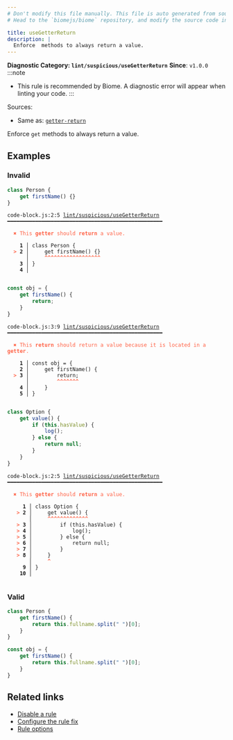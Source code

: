 ```yaml
---
# Don't modify this file manually. This file is auto generated from source, and you will lose your changes next time the website is built.
# Head to the `biomejs/biome` repository, and modify the source code in there.

title: useGetterReturn
description: |
  Enforce  methods to always return a value.
---
```


**Diagnostic Category: `lint/suspicious/useGetterReturn`**
<Tabs>
<TabItem label="JavaScript (and super languages)" icon="seti:javascript">
**Since**: `v1.0.0`
:::note
- This rule is recommended by Biome. A diagnostic error will appear when linting your code.
:::

Sources: 
- Same as: <a href="https://eslint.org/docs/latest/rules/getter-return" target="_blank"><code>getter-return</code></a>

Enforce `get` methods to always return a value.

## Examples

### Invalid

```js
class Person {
    get firstName() {}
}
```

<pre class="language-text"><code class="language-text">code-block.js:2:5 <a href="https://biomejs.dev/linter/rules/use-getter-return">lint/suspicious/useGetterReturn</a> ━━━━━━━━━━━━━━━━━━━━━━━━━━━━━━━━━━━━━━━━━━━━━━━━━━<br /><br />  <strong><span style="color: Tomato;">✖</span></strong> <span style="color: Tomato;">This </span><span style="color: Tomato;"><strong>getter</strong></span><span style="color: Tomato;"> should </span><span style="color: Tomato;"><strong>return</strong></span><span style="color: Tomato;"> a value.</span><br />  <br />    <strong>1 │ </strong>class Person &#123;<br />  <strong><span style="color: Tomato;">&gt;</span></strong> <strong>2 │ </strong>    get firstName() &#123;&#125;<br />   <strong>   │ </strong>    <strong><span style="color: Tomato;">^</span></strong><strong><span style="color: Tomato;">^</span></strong><strong><span style="color: Tomato;">^</span></strong><strong><span style="color: Tomato;">^</span></strong><strong><span style="color: Tomato;">^</span></strong><strong><span style="color: Tomato;">^</span></strong><strong><span style="color: Tomato;">^</span></strong><strong><span style="color: Tomato;">^</span></strong><strong><span style="color: Tomato;">^</span></strong><strong><span style="color: Tomato;">^</span></strong><strong><span style="color: Tomato;">^</span></strong><strong><span style="color: Tomato;">^</span></strong><strong><span style="color: Tomato;">^</span></strong><strong><span style="color: Tomato;">^</span></strong><strong><span style="color: Tomato;">^</span></strong><strong><span style="color: Tomato;">^</span></strong><strong><span style="color: Tomato;">^</span></strong><strong><span style="color: Tomato;">^</span></strong><br />    <strong>3 │ </strong>&#125;<br />    <strong>4 │ </strong><br />  <br /></code></pre>

```js
const obj = {
    get firstName() {
        return;
    }
}
```

<pre class="language-text"><code class="language-text">code-block.js:3:9 <a href="https://biomejs.dev/linter/rules/use-getter-return">lint/suspicious/useGetterReturn</a> ━━━━━━━━━━━━━━━━━━━━━━━━━━━━━━━━━━━━━━━━━━━━━━━━━━<br /><br />  <strong><span style="color: Tomato;">✖</span></strong> <span style="color: Tomato;">This </span><span style="color: Tomato;"><strong>return</strong></span><span style="color: Tomato;"> should return a value because it is located in a </span><span style="color: Tomato;"><strong>getter</strong></span><span style="color: Tomato;">.</span><br />  <br />    <strong>1 │ </strong>const obj = &#123;<br />    <strong>2 │ </strong>    get firstName() &#123;<br />  <strong><span style="color: Tomato;">&gt;</span></strong> <strong>3 │ </strong>        return;<br />   <strong>   │ </strong>        <strong><span style="color: Tomato;">^</span></strong><strong><span style="color: Tomato;">^</span></strong><strong><span style="color: Tomato;">^</span></strong><strong><span style="color: Tomato;">^</span></strong><strong><span style="color: Tomato;">^</span></strong><strong><span style="color: Tomato;">^</span></strong><strong><span style="color: Tomato;">^</span></strong><br />    <strong>4 │ </strong>    &#125;<br />    <strong>5 │ </strong>&#125;<br />  <br /></code></pre>

```js
class Option {
    get value() {
        if (this.hasValue) {
            log();
        } else {
            return null;
        }
    }
}
```

<pre class="language-text"><code class="language-text">code-block.js:2:5 <a href="https://biomejs.dev/linter/rules/use-getter-return">lint/suspicious/useGetterReturn</a> ━━━━━━━━━━━━━━━━━━━━━━━━━━━━━━━━━━━━━━━━━━━━━━━━━━<br /><br />  <strong><span style="color: Tomato;">✖</span></strong> <span style="color: Tomato;">This </span><span style="color: Tomato;"><strong>getter</strong></span><span style="color: Tomato;"> should </span><span style="color: Tomato;"><strong>return</strong></span><span style="color: Tomato;"> a value.</span><br />  <br />     <strong>1 │ </strong>class Option &#123;<br />   <strong><span style="color: Tomato;">&gt;</span></strong> <strong>2 │ </strong>    get value() &#123;<br />    <strong>   │ </strong>    <strong><span style="color: Tomato;">^</span></strong><strong><span style="color: Tomato;">^</span></strong><strong><span style="color: Tomato;">^</span></strong><strong><span style="color: Tomato;">^</span></strong><strong><span style="color: Tomato;">^</span></strong><strong><span style="color: Tomato;">^</span></strong><strong><span style="color: Tomato;">^</span></strong><strong><span style="color: Tomato;">^</span></strong><strong><span style="color: Tomato;">^</span></strong><strong><span style="color: Tomato;">^</span></strong><strong><span style="color: Tomato;">^</span></strong><strong><span style="color: Tomato;">^</span></strong><strong><span style="color: Tomato;">^</span></strong><br />   <strong><span style="color: Tomato;">&gt;</span></strong> <strong>3 │ </strong>        if (this.hasValue) &#123;<br />   <strong><span style="color: Tomato;">&gt;</span></strong> <strong>4 │ </strong>            log();<br />   <strong><span style="color: Tomato;">&gt;</span></strong> <strong>5 │ </strong>        &#125; else &#123;<br />   <strong><span style="color: Tomato;">&gt;</span></strong> <strong>6 │ </strong>            return null;<br />   <strong><span style="color: Tomato;">&gt;</span></strong> <strong>7 │ </strong>        &#125;<br />   <strong><span style="color: Tomato;">&gt;</span></strong> <strong>8 │ </strong>    &#125;<br />    <strong>   │ </strong>    <strong><span style="color: Tomato;">^</span></strong><br />     <strong>9 │ </strong>&#125;<br />    <strong>10 │ </strong><br />  <br /></code></pre>

### Valid

```js
class Person {
    get firstName() {
        return this.fullname.split(" ")[0];
    }
}
```

```js
const obj = {
    get firstName() {
        return this.fullname.split(" ")[0];
    }
}
```

## Related links

- [Disable a rule](/linter/#disable-a-lint-rule)
- [Configure the rule fix](/linter#configure-the-rule-fix)
- [Rule options](/linter/#rule-options)

</TabItem>
</Tabs>

